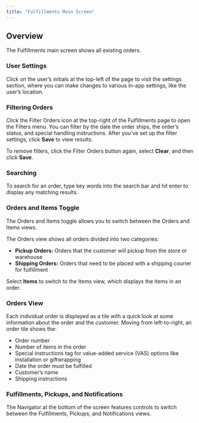 ```yaml
---
title: "Fulfillments Main Screen"
---
```


## Overview

The Fulfillments main screen shows all existing orders. 

### User Settings

Click on the user’s initials at the top-left of the page to visit the settings section, where you can make changes to various in-app settings, like the user’s location.

### Filtering Orders

Click the Filter Orders icon at the top-right of the Fulfillments page to open the Filters menu. You can filter by the date the order ships, the order’s status, and special handling instructions. After you’ve set up the filter settings, click **Save** to view results. 

To remove filters, click the Filter Orders button again, select **Clear**, and then click **Save**.

### Searching

To search for an order, type key words into the search bar and hit enter to display any matching results. 

### Orders and Items Toggle

The Orders and Items toggle allows you to switch between the Orders and Items views.

The Orders view shows all orders divided into two categories:

* **Pickup Orders:** Orders that the customer will pickup from the store or warehouse
* **Shipping Orders:** Orders that need to be placed with a shipping courier for fulfillment

Select **Items** to switch to the Items view, which displays the items in an order.

### Orders View

Each individual order is displayed as a tile with a quick look at some information about the order and the customer. Moving from left-to-right, an order tile shows the:

* Order number
* Number of items in the order
* Special instructions tag for value-added service (VAS) options like installation or giftwrapping
* Date the order must be fulfilled
* Customer’s name
* Shipping instructions

### Fulfillments, Pickups, and Notifications

The Navigator at the bottom of the screen features controls to switch between the Fulfillments, Pickups, and Notifications views.